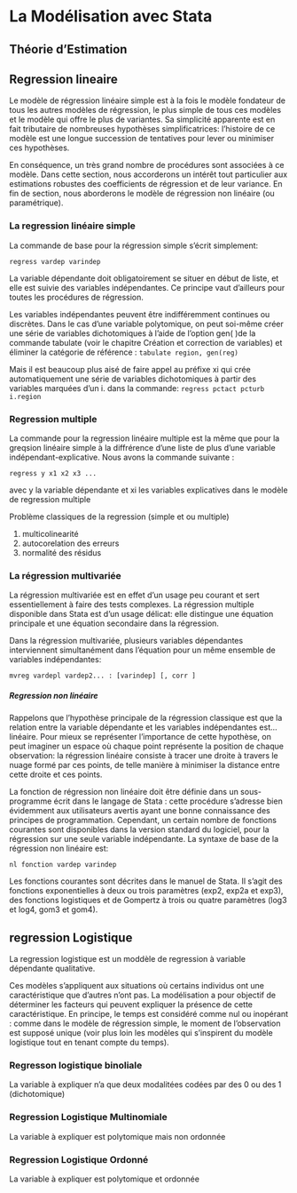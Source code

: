 # La Modélisation avec Stata

## Théorie d'Estimation




## Regression lineaire

Le modèle de régression linéaire simple est à la fois le modèle
fondateur de tous les autres modèles de régression, le plus
simple de tous ces modèles et le modèle qui offre le plus de
variantes. Sa simplicité apparente est en fait tributaire de
nombreuses hypothèses simplificatrices: l'histoire de ce modèle
est une longue succession de tentatives pour lever ou minimiser
ces hypothèses.

En conséquence, un très grand nombre de procédures sont
associées à ce modèle. Dans cette section, nous accorderons un
intérêt tout particulier aux estimations robustes des coefficients
de régression et de leur variance. En fin de section, nous
aborderons le modèle de régression non linéaire (ou
paramétrique).

### La regression linéaire simple

La commande de base pour la régression simple s'écrit
simplement: 

`regress vardep varindep`


La variable dépendante doit obligatoirement se situer en début
de liste, et elle est suivie des variables indépendantes. Ce
principe vaut d'ailleurs pour toutes les procédures de régression.


Les variables indépendantes peuvent être indifféremment
continues ou discrètes. Dans le cas d'une variable polytomique,
on peut soi-même créer une série de variables dichotomiques à
l'aide de l'option gen( )de la commande tabulate (voir le
chapitre Création et correction de variables) et éliminer la
catégorie de référence :
`tabulate region, gen(reg)`


Mais il est beaucoup plus aisé de faire appel au préfixe xi qui
crée automatiquement une série de variables dichotomiques à
partir des variables marquées d'un i. dans la commande:
`regress pctact pcturb i.region`

### Regression multiple

La commande pour la regression linéaire multiple est la même que pour la greqsion linéaire simple à la diffrérence d'une liste de plus d'une variable indépendant-explicative. Nous avons la commande suivante :

`regress y x1 x2 x3 ...` 

avec  y la variable dépendante et xi les variables explicatives dans le modèle de regression multiple

Problème classiques de la regression (simple et ou multiple)

(1) multicolinearité
(2) autocorelation des erreurs
(3) normalité des résidus


### La régression multivariée

La régression multivariée est en effet d'un
usage peu courant et sert essentiellement à faire des tests
complexes. La régression multiple disponible dans Stata est d'un
usage délicat: elle distingue une équation principale et une
équation secondaire dans la régression.

Dans la régression multivariée, plusieurs variables dépendantes
interviennent simultanément dans l'équation pour un même
ensemble de variables indépendantes:


`mvreg vardepl vardep2... : [varindep] [, corr ]`


##### Regression non linéaire

Rappelons que l'hypothèse principale de la régression classique
est que la relation entre la variable dépendante et les variables
indépendantes est... linéaire. Pour mieux se représenter
l'importance de cette hypothèse, on peut imaginer un espace où
chaque point représente la position de chaque observation: la
régression linéaire consiste à tracer une droite à travers le nuage
formé par ces points, de telle manière à minimiser la distance
entre cette droite et ces points.

La fonction de régression non linéaire doit être définie dans un
sous-programme écrit dans le langage de Stata : cette procédure
s'adresse bien évidemment aux utilisateurs avertis ayant une
bonne connaissance des principes de programmation.
Cependant, un certain nombre de fonctions courantes sont
disponibles dans la version standard du logiciel, pour la
régression sur une seule variable indépendante. La syntaxe de
base de la régression non linéaire est:

`nl fonction vardep varindep`

Les fonctions courantes sont décrites dans le manuel de Stata. Il
s'agit des fonctions exponentielles à deux ou trois paramètres
(exp2, exp2a et exp3), des fonctions logistiques et de
Gompertz à trois ou quatre paramètres (log3 et log4, gom3 et
gom4).


## regression Logistique

La regression logistique est un moddèle de regression à variable dépendante qualitative.

Ces modèles s'appliquent aux situations où certains individus
ont une caractéristique que d'autres n'ont pas. La modélisation a
pour objectif de déterminer les facteurs qui peuvent expliquer la
présence de cette caractéristique. En principe, le temps est
considéré comme nul ou inopérant : comme dans le modèle de
régression simple, le moment de l'observation est supposé
unique (voir plus loin les modèles qui s'inspirent du modèle
logistique tout en tenant compte du temps).

### Regresson logistique binoliale

La variable à expliquer n'a que deux modalitées codées par des 0 ou des 1 (dichotomique)

### Regression Logistique Multinomiale

La variable à expliquer est polytomique mais non ordonnée


### Regression Logistique Ordonné

La variable à expliquer est polytomique et  ordonnée